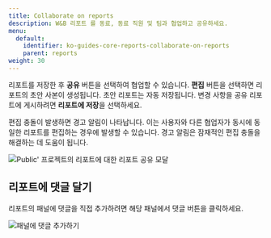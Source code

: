 ```yaml
---
title: Collaborate on reports
description: W&B 리포트 를 동료, 동료 직원 및 팀과 협업하고 공유하세요.
menu:
  default:
    identifier: ko-guides-core-reports-collaborate-on-reports
    parent: reports
weight: 30
---
```


리포트를 저장한 후 **공유** 버튼을 선택하여 협업할 수 있습니다. **편집** 버튼을 선택하면 리포트의 초안 사본이 생성됩니다. 초안 리포트는 자동 저장됩니다. 변경 사항을 공유 리포트에 게시하려면 **리포트에 저장**을 선택하세요.

편집 충돌이 발생하면 경고 알림이 나타납니다. 이는 사용자와 다른 협업자가 동시에 동일한 리포트를 편집하는 경우에 발생할 수 있습니다. 경고 알림은 잠재적인 편집 충돌을 해결하는 데 도움이 됩니다.

<Frame>
    <img src="/images/reports/share-report.gif" alt="Public' 프로젝트의 리포트에 대한 리포트 공유 모달" max-width="90%"  />
</Frame>

## 리포트에 댓글 달기

리포트의 패널에 댓글을 직접 추가하려면 해당 패널에서 댓글 버튼을 클릭하세요.

<Frame>
    <img src="/images/reports/demo_comment_on_panels_in_reports.gif" alt="패널에 댓글 추가하기"  />
</Frame>